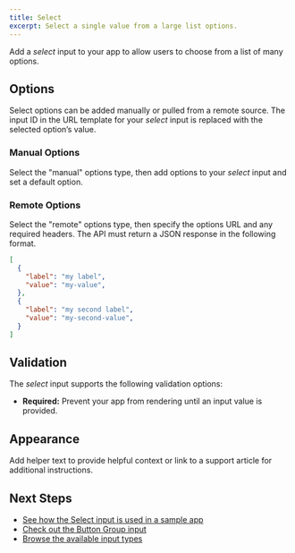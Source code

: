 ```yaml
---
title: Select
excerpt: Select a single value from a large list options.
---
```


Add a _select_ input to your app to allow users to choose from a list of many options.

## Options

Select options can be added manually or pulled from a remote source.
The input ID in the URL template for your _select_ input is replaced with the selected option’s value.

### Manual Options

Select the "manual" options type, then add options to your _select_ input and set a default option. 


### Remote Options

Select the "remote" options type, then specify the options URL and any required headers.
The API must return a JSON response in the following format.
```json
[
  {
    "label": "my label",
    "value": "my-value",
  },
  {
    "label": "my second label",
    "value": "my-second-value",
  }
]
```

## Validation

The _select_ input supports the following validation options:

- **Required:** Prevent your app from rendering until an input value is provided.

## Appearance

Add helper text to provide helpful context or link to a support article for additional instructions.

## Next Steps

- [See how the Select input is used in a sample app](/docs/get-started/sample-apps/whole-foods-menu)
- [Check out the Button Group input](/docs/inputs/button-group)
- [Browse the available input types](/docs/inputs)
